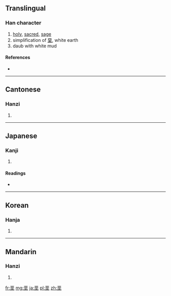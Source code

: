 {{also|堊|聖}}
==Translingual==

===Han character===
{{Han char|rn=32|rad=土|as=06|sn=9|four=|canj=一金土 (MCG)}}

# [[holy]], [[sacred]], [[sage]]
# simplification of [[堊]], white earth
# daub with white mud

====References====
* {{Han ref|kx=0228.291|dkj=05085|hdz=10437.100|uh=57A9|ud=22441}}

----

==Cantonese==

===Hanzi===
{{yue-hanzi|jyut=|y=ok3|tra=堊}}

# {{defn|lang=yue|sort=土06}}

----

==Japanese==

===Kanji===
{{ja-kanji|grade=|rs=土06}}

# {{defn|lang=ja|sort=土06}}

====Readings====
* {{ja-readings|on=[[せい]] (sei), [[しょう]] (shō)|kun=[[ひじり]] (hijiri)}}

----

==Korean==

===Hanja===
{{ko-hanja|hangeul=성|rv=seong|mr=sŏng}}

# {{defn|lang=ko|sort=土06}}

----

==Mandarin==

===Hanzi===
{{cmn-hanzi|tra=堊|pin=[[è]] ([[e4]])|wg=o<sup>4</sup>}}

# {{defn|lang=cmn|sort=土06}}

[[fr:垩]]
[[mg:垩]]
[[ja:垩]]
[[pl:垩]]
[[zh:垩]]